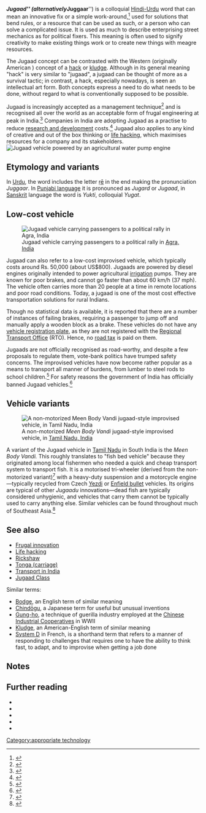 '''''Jugaad''''' (alternatively '''''Juggaar''''') is a colloquial [[Hindi-Urdu]] word that can mean an innovative fix or a simple work-around,<ref>{{cite book|title=Jugaad Innovation Think Frugal, Be Flexible, Generate Breakthrough Growth.|publisher=Jossey-Bass Inc Pub|isbn=1118249747|url=http://books.google.co.in/books?id=GU24XFLPAv0C&printsec=frontcover&dq=Jugaad+means+innovative+fix+or+a+simple+work-around&hl=en&sa=X&ei=ef2oT-f0BoHxrQfs9ZHzAQ&ved=0CD4Q6AEwAA#v=onepage&q&f=false}}</ref> used for solutions that bend rules, or a resource that can be used as such, or a person who can solve a complicated issue. It is used as much to describe enterprising street mechanics as for political fixers. This meaning is often used to signify creativity to make existing things work or to create new things with meagre resources.

The Jugaad concept can be contrasted with the Western (originally American {{citation needed|date=February 2015}}) concept of a [[hack (term)|hack]] or [[kludge]]. Although in its general meaning "hack" is very similar to "jugaad", a jugaad can be thought of more as a survival tactic; in contrast, a hack, especially nowadays, is seen an intellectual art form{{citation needed|date=February 2015}}. Both concepts express a need to do what needs to be done, without regard to what is conventionally supposed to be possible.

Jugaad is increasingly accepted as a management technique<ref>{{cite news|title=Jugaad: A New Growth Formula for Corporate America|url=http://blogs.hbr.org/cs/2010/01/jugaad_a_new_growth_formula_fo.html|newspaper=Harvard Business Review Blog Network|date=25 January 2010}}</ref> and is recognised all over the world as an acceptable form of frugal engineering at peak in India.<ref>{{cite news|title=India's Next Global Export: Innovation|url=http://www.businessweek.com/innovate/content/dec2009/id2009121_864965.htm|newspaper=Bloomberg Businessweek|date=2 December 2009}}</ref> Companies in India are adopting Jugaad as a practise to reduce [[research and development]] costs.<ref>{{cite news|title=A snip at the price|url=http://www.economist.com/node/13754045?story_id=13754045|newspaper=The Economist|date=28 May 2009}}</ref> Jugaad also applies to any kind of creative and out of the box thinking or [[life hacking]], which maximises resources for a company and its stakeholders.
[[File:Jugaad.jpg|right|thumb|Jugaad vehicle powered by an agricultural water pump engine]]

==Etymology and variants==

In [[Urdu]], the word includes the letter [[Urdu_alphabet#Alphabet|ṛē]] in the end making the pronunciation ''Juggaar''. In [[Punjabi language]] it is pronounced as ''Jugard'' or ''Jugaad'',  in [[Sanskrit]] language the word is ''Yukti'', colloquial ''Yugat''.{{citation needed|date=July 2012}}

==Low-cost vehicle==
[[File:Politicaljugaad.jpg|right|thumb|Jugaad vehicle carrying passengers to a political rally in [[Agra, India]]]]

Jugaad can also refer to a low-cost improvised vehicle, which typically costs around Rs. 50,000 (about US$800). Jugaads are powered by diesel engines originally intended to power agricultural [[irrigation]] pumps. They are known for poor brakes, and cannot go faster than about 60&nbsp;km/h (37&nbsp;mph). The vehicle often carries more than 20 people at a time in remote locations and poor road conditions. Today, a jugaad is one of the most cost effective transportation solutions for rural Indians.

Though no statistical data is available, it is reported that there are a number of instances of failing brakes, requiring a passenger to jump off and manually apply a wooden block as a brake. These vehicles do not have any [[vehicle registration plate]], as they are not registered with the [[Regional Transport Office]] (RTO). Hence, no [[road tax]] is paid on them.

Jugaads are not officially recognised as road-worthy, and despite a few proposals to regulate them, vote-bank politics have trumped safety concerns. The improvised vehicles have now become rather popular as a means to transport all manner of burdens, from lumber to steel rods to school children.<ref>{{cite web|url=http://becauseitreallyispersonal.files.wordpress.com/2009/08/india-school-bus-tricycle.jpg|title=Bal Mandir Public School Transportation}}</ref> For safety reasons the government of India has officially banned Jugaad vehicles.<ref>{{cite web|title=Govt issues order to seize jugaads|url=http://articles.timesofindia.indiatimes.com/2010-03-21/jaipur/28116564_1_jugaads-govt-issues-order-transport|work=The Times of India|publisher=indiatimes.com|accessdate=12 July 2013}}</ref>

==Vehicle variants==
[[File:Market porter pedals jugaad goods carrier tricycle in Thoothukudi, Tamil Nadu, India.jpg|thumb|A non-motorized ''Meen Body Vandi'' jugaad-style improvised vehicle, in [[Tamil Nadu, India]]]]

A variant of the Jugaad vehicle in [[Tamil Nadu]] in South India is the ''Meen Body Vandi.''  This roughly translates to "fish bed vehicle" because they originated among local fishermen who needed a quick and cheap transport system to transport fish. It is a motorised tri-wheeler (derived from the non-motorized variant)<ref>{{cite web|url=http://indiantriporteurs.files.wordpress.com/2007/03/a7.jpg|title=Indian Tripurteurs A7}}</ref> with a heavy-duty suspension and a motorcycle engine—typically recycled from Czech [[Yezdi]] or [[Royal Enfield Bullet|Enfield bullet]] vehicles. Its origins are typical of other ''Jugaadu'' innovations—dead fish are typically considered unhygienic, and vehicles that carry them cannot be typically used to carry anything else. Similar vehicles can be found throughout much of Southeast Asia.<ref>{{cite web|url=http://www.alibaba.com/showroom/motor_tricycle-showroom.html|title=Motor Tricycle-Motor Tricycle Manufacturers, Suppliers and Exporters on alibaba.com}}</ref>

==See also==
*[[Frugal innovation]]
*[[Life hacking]]
*[[Auto rickshaw|Rickshaw]]
*[[Tonga (carriage)]]
*[[Transport in India]]
*[[Jugaad Class]]
Similar terms:
*[[Bodging#Cultural references|Bodge]], an English term of similar meaning
*[[Chindōgu]], a Japanese term for useful but unusual inventions
* [[Gung-ho]], a technique of guerilla industry employed at the [[Chinese Industrial Cooperatives]] in WWII
*[[Kludge]], an American-English term of similar meaning
*[[System D]] in French, is a shorthand term that refers to a manner of responding to challenges that requires one to have the ability to think fast, to adapt, and to improvise when getting a job done

==Notes==
{{Reflist|2}}

== Further reading ==
* {{cite book|last=[[Navi Radjou]], [[Jaideep Prabhu]], [[Simone Ahuja]], foreword by  [[Kevin Roberts (businessman)|Kevin Roberts]]|title=Jugaad Innovation: Think Frugal, Be Flexible, Generate Breakthrough Growth|year=2012|publisher=Wiley|isbn=978-1-1182-4974-1|pages=288|url=http://as.wiley.com/WileyCDA/WileyTitle/productCd-1118249747,descCd-description.html}}
* {{cite book|title=From Jugaad to Systematic Innovation: The Challenge for India|author=Rishikesha T. Krishnan}}
* {{cite news|author=Barun S. Mitra|title=India’s 'Informal' Car|publisher=''[[Asian Wall Street Journal]]'', page 10, 26 Jan 1995}}
* {{cite web|last=Mcclellan|first=Philip|title=Is Jugaad Going Global?|url=http://india.blogs.nytimes.com/2012/10/11/is-jugaad-going-global/|publisher=Ny Times}}
* {{cite news|title=Open Global Innovation Networks as Enablers of Frugal Innovation: Propositions Based on Evidence from India|authors=Rajnish Tiwari, Cornelius Herstatt |url=http://www.tuhh.de/tim/downloads/arbeitspapiere/Working_Paper_72.pdf}}

[[Category:appropriate technology]]